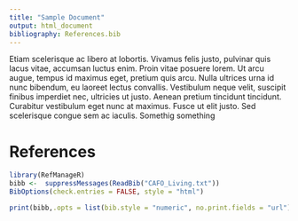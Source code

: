 ```yaml
---
title: "Sample Document"
output: html_document
bibliography: References.bib
---
```


Etiam scelerisque ac libero at lobortis. Vivamus felis justo, pulvinar quis lacus vitae, accumsan luctus enim. Proin vitae posuere lorem. Ut arcu augue, tempus id maximus eget, pretium quis arcu. Nulla ultrices urna id nunc bibendum, eu laoreet lectus convallis. Vestibulum neque velit, suscipit finibus imperdiet nec, ultricies ut justo. Aenean pretium tincidunt tincidunt. Curabitur vestibulum eget nunc at maximus. Fusce ut elit justo. Sed scelerisque congue sem ac iaculis. 
Somethig something





# References

```r
library(RefManageR)
bibb <-  suppressMessages(ReadBib("CAFO_Living.txt"))
BibOptions(check.entries = FALSE, style = "html")

print(bibb,.opts = list(bib.style = "numeric", no.print.fields = "url"))
```
